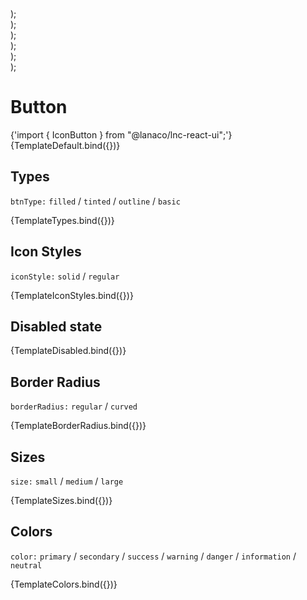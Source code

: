 
<Meta title="General/Icon Button" component={IconButton} />


  <div style={{ display: "flex", gap: "16px" }}>
    <IconButton {...args} btnType={"filled"} />
    <IconButton {...args} btnType={"tinted"} />
    <IconButton {...args} btnType={"outline"} />
    <IconButton {...args} btnType={"basic"} />
  </div>
);

  <div>
    <div style={{ display: "flex", gap: "16px", marginBottom: "16px" }}>
      <IconButton {...args} btnType={"filled"} iconStyle={"regular"} />
      <IconButton {...args} btnType={"tinted"} iconStyle={"regular"} />
      <IconButton {...args} btnType={"outline"} iconStyle={"regular"} />
      <IconButton {...args} btnType={"basic"} iconStyle={"regular"} />
    </div>
    <div style={{ display: "flex", gap: "16px" }}>
      <IconButton {...args} btnType={"filled"} iconStyle={"solid"} />
      <IconButton {...args} btnType={"tinted"} iconStyle={"solid"} />
      <IconButton {...args} btnType={"outline"} iconStyle={"solid"} />
      <IconButton {...args} btnType={"basic"} iconStyle={"solid"} />
    </div>
  </div>
);

  <div>
    <div style={{ display: "flex", gap: "16px", marginBottom: "16px" }}>
      <IconButton {...args} btnType={"filled"} borderRadius={"regular"} />
      <IconButton {...args} btnType={"tinted"} borderRadius={"regular"} />
      <IconButton {...args} btnType={"outline"} borderRadius={"regular"} />
      <IconButton {...args} btnType={"basic"} borderRadius={"regular"} />
    </div>
    <div style={{ display: "flex", gap: "16px" }}>
      <IconButton {...args} btnType={"filled"} borderRadius={"curved"} />
      <IconButton {...args} btnType={"tinted"} borderRadius={"curved"} />
      <IconButton {...args} btnType={"outline"} borderRadius={"curved"} />
      <IconButton {...args} btnType={"basic"} borderRadius={"curved"} />
    </div>
  </div>
);

  <div>
    <div style={{ display: "flex", gap: "16px", marginBottom: "16px" }}>
      <IconButton {...args} leadingIcon={"user"} btnType={"filled"} />
      <IconButton {...args} leadingIcon={"user"} btnType={"tinted"} />
      <IconButton {...args} leadingIcon={"user"} btnType={"outline"} />
      <IconButton {...args} leadingIcon={"user"} btnType={"basic"} />
    </div>
    <div style={{ display: "flex", gap: "16px" }}>
      <IconButton {...args} trailingIcon={"clock"} btnType={"filled"} />
      <IconButton {...args} trailingIcon={"clock"} btnType={"tinted"} />
      <IconButton {...args} trailingIcon={"clock"} btnType={"outline"} />
      <IconButton {...args} trailingIcon={"clock"} btnType={"basic"} />
    </div>
  </div>
);

  <div>
    <div style={{ display: "flex", gap: "16px", marginBottom: "16px" }}>
      <IconButton {...args} size="small" />
      <IconButton {...args} size="medium" />
      <IconButton {...args} size="large" />
    </div>
    <div style={{ display: "flex", gap: "16px" }}>
      <IconButton {...args} size="small" borderRadius={"curved"} />
      <IconButton {...args} size="medium" borderRadius={"curved"} />
      <IconButton {...args} size="large" borderRadius={"curved"} />
    </div>
  </div>
);

  <div>
    <div style={{ display: "flex", gap: "16px", marginBottom: "16px" }}>
      <IconButton
        {...args}
        type={"filled"}
        color="primary"
        leadingIcon={"user"}
      />
      <IconButton {...args} btnType={"filled"} color="secondary" />
      <IconButton {...args} btnType={"filled"} color="success" />
      <IconButton {...args} btnType={"filled"} color="warning" />
      <IconButton {...args} btnType={"filled"} color="danger" />
      <IconButton {...args} btnType={"filled"} color="information" />
      <IconButton
        {...args}
        type={"filled"}
        color="neutral"
        trailingIcon={"clock"}
      />
    </div>
    <div style={{ display: "flex", gap: "16px", marginBottom: "16px" }}>
      <IconButton {...args} btnType={"tinted"} color="primary" />
      <IconButton
        {...args}
        type={"tinted"}
        color="secondary"
        leadingIcon={"user"}
      />
      <IconButton {...args} btnType={"tinted"} color="success" />
      <IconButton {...args} btnType={"tinted"} color="warning" />
      <IconButton {...args} btnType={"tinted"} color="danger" />
      <IconButton
        {...args}
        type={"tinted"}
        color="information"
        trailingIcon={"clock"}
      />
      <IconButton {...args} btnType={"tinted"} color="neutral" />
    </div>
    <div style={{ display: "flex", gap: "16px", marginBottom: "16px" }}>
      <IconButton {...args} btnType={"basic"} color="primary" />
      <IconButton {...args} btnType={"basic"} color="secondary" />
      <IconButton
        {...args}
        type={"basic"}
        color="success"
        leadingIcon={"user"}
      />
      <IconButton {...args} btnType={"basic"} color="warning" />
      <IconButton
        {...args}
        btnType={"basic"}
        color="danger"
        trailingIcon={"clock"}
      />
      <IconButton {...args} btnType={"basic"} color="information" />
      <IconButton {...args} btnType={"basic"} color="neutral" />
    </div>
    <div style={{ display: "flex", gap: "16px" }}>
      <IconButton {...args} btnType={"outline"} color="primary" />
      <IconButton {...args} btnType={"outline"} color="secondary" />
      <IconButton {...args} btnType={"outline"} color="success" />
      <IconButton
        {...args}
        type={"outline"}
        color="warning"
        leadingIcon={"user"}
        trailingIcon={"clock"}
      />
      <IconButton {...args} btnType={"outline"} color="danger" />
      <IconButton {...args} btnType={"outline"} color="information" />
      <IconButton {...args} btnType={"outline"} color="neutral" />
    </div>
  </div>
);

# Button

<SyntaxHighlighter language="jsx" style={nord}>
  {'import { IconButton } from "@lanaco/lnc-react-ui";'}
</SyntaxHighlighter>

<Canvas>
  <Story
    name="Default"
    args={{
      icon: "user",
    }}
  >
    {TemplateDefault.bind({})}
  </Story>
</Canvas>

<ArgsTable story="Default" />

## Types

`btnType:` `filled` / `tinted` / `outline` / `basic`

<Canvas>
  <Story
    name="Types"
    args={{
      icon: "clock",
    }}
  >
    {TemplateTypes.bind({})}
  </Story>
</Canvas>

## Icon Styles

`iconStyle:` `solid` / `regular`

<Canvas>
  <Story
    name="Icon Styles"
    args={{
      icon: "clock",
    }}
  >
    {TemplateIconStyles.bind({})}
  </Story>
</Canvas>

## Disabled state

<Canvas>
  <Story
    name="Disabled"
    args={{
      disabled: true,
      icon: "calendar",
    }}
  >
    {TemplateDisabled.bind({})}
  </Story>
</Canvas>

## Border Radius

`borderRadius:` `regular` / `curved`

<Canvas>
  <Story
    name="Border Radius"
    args={{
      icon: "bell",
    }}
  >
    {TemplateBorderRadius.bind({})}
  </Story>
</Canvas>

## Sizes

`size:` `small` / `medium` / `large`

<Canvas>
  <Story
    name="Sizes"
    args={{
      icon: "check-circle",
    }}
  >
    {TemplateSizes.bind({})}
  </Story>
</Canvas>

## Colors

`color:` `primary` / `secondary` / `success` / `warning` / `danger` / `information` / `neutral`

<Canvas>
  <Story
    name="Colors"
    args={{
      icon: "user-circle",
    }}
  >
    {TemplateColors.bind({})}
  </Story>
</Canvas>
